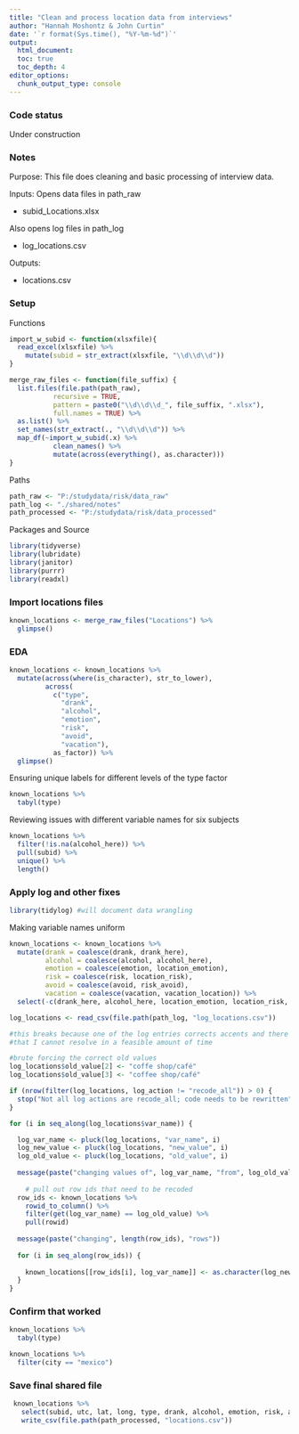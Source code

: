 ```yaml
---
title: "Clean and process location data from interviews"
author: "Hannah Moshontz & John Curtin"
date: '`r format(Sys.time(), "%Y-%m-%d")`'
output: 
  html_document:
  toc: true 
  toc_depth: 4
editor_options: 
  chunk_output_type: console
---
```


### Code status

Under construction


### Notes

Purpose: This file does cleaning and basic processing of interview data.

Inputs:  Opens data files in path_raw

* subid_Locations.xlsx

Also opens log files in path_log

* log_locations.csv

Outputs: 

* locations.csv

### Setup

Functions
```r
import_w_subid <- function(xlsxfile){
  read_excel(xlsxfile) %>% 
    mutate(subid = str_extract(xlsxfile, "\\d\\d\\d"))
}

merge_raw_files <- function(file_suffix) {
  list.files(file.path(path_raw), 
           recursive = TRUE,
           pattern = paste0("\\d\\d\\d_", file_suffix, ".xlsx"),
           full.names = TRUE) %>% 
  as.list() %>% 
  set_names(str_extract(., "\\d\\d\\d")) %>% 
  map_df(~import_w_subid(.x) %>% 
           clean_names() %>% 
           mutate(across(everything(), as.character)))
}
```


Paths 
```r
path_raw <- "P:/studydata/risk/data_raw" 
path_log <- "./shared/notes"
path_processed <- "P:/studydata/risk/data_processed" 
```

Packages and Source
```r
library(tidyverse)
library(lubridate)
library(janitor)
library(purrr)
library(readxl)
```

### Import locations files

```r
known_locations <- merge_raw_files("Locations") %>% 
  glimpse()
```


### EDA

```r
known_locations <- known_locations %>%
  mutate(across(where(is_character), str_to_lower),
         across(
           c("type", 
             "drank",
             "alcohol",
             "emotion",
             "risk",
             "avoid",
             "vacation"),
           as_factor)) %>% 
  glimpse() 
```


Ensuring unique labels for different levels of the type factor

```r
known_locations %>% 
  tabyl(type)
```

Reviewing issues with different variable names for six subjects
```r
known_locations %>% 
  filter(!is.na(alcohol_here)) %>% 
  pull(subid) %>% 
  unique() %>% 
  length()
```


### Apply log and other fixes


```r
library(tidylog) #will document data wrangling
```


Making variable names uniform
```r
known_locations <- known_locations %>% 
  mutate(drank = coalesce(drank, drank_here),
         alcohol = coalesce(alcohol, alcohol_here),
         emotion = coalesce(emotion, location_emotion),
         risk = coalesce(risk, location_risk),
         avoid = coalesce(avoid, risk_avoid),
         vacation = coalesce(vacation, vacation_location)) %>% 
  select(-c(drank_here, alcohol_here, location_emotion, location_risk, risk_avoid, vacation_location))
```


```r
log_locations <- read_csv(file.path(path_log, "log_locations.csv")) 

#this breaks because one of the log entries corrects accents and there are encoding issues
#that I cannot resolve in a feasible amount of time

#brute forcing the correct old values
log_locations$old_value[2] <- "coffe shop/café"
log_locations$old_value[3] <- "coffee shop/café"

if (nrow(filter(log_locations, log_action != "recode_all")) > 0) {
  stop("Not all log actions are recode_all; code needs to be rewritten")
}

for (i in seq_along(log_locations$var_name)) {

  log_var_name <- pluck(log_locations, "var_name", i)
  log_new_value <- pluck(log_locations, "new_value", i)
  log_old_value <- pluck(log_locations, "old_value", i)
  
  message(paste("changing values of", log_var_name, "from", log_old_value, "to", log_new_value))
  
    # pull out row ids that need to be recoded
  row_ids <- known_locations %>% 
    rowid_to_column() %>% 
    filter(get(log_var_name) == log_old_value) %>% 
    pull(rowid)
  
  message(paste("changing", length(row_ids), "rows"))
  
  for (i in seq_along(row_ids)) {
    
    known_locations[[row_ids[i], log_var_name]] <- as.character(log_new_value)
  }
}

```

### Confirm that worked

```r
known_locations %>% 
  tabyl(type)

known_locations %>% 
  filter(city == "mexico")
```


### Save final shared file

```r
 known_locations %>% 
   select(subid, utc, lat, long, type, drank, alcohol, emotion, risk, avoid, vacation) %>%   
   write_csv(file.path(path_processed, "locations.csv"))
```
